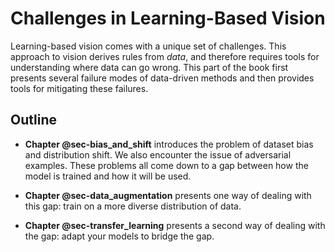 # Challenges in Learning-Based Vision {#sec-challenges-in-learning-based-vision}

Learning-based vision comes with a unique set of challenges. This approach to vision derives rules from *data*, and therefore requires tools for understanding where data can go wrong. This part of the book first presents several failure modes of data-driven methods and then provides tools for mitigating these failures.

## Outline

- **Chapter @sec-bias_and_shift** introduces the problem of dataset bias and distribution shift. We also encounter the issue of adversarial examples. These problems all come down to a gap between how the model is trained and how it will be used.

- **Chapter @sec-data_augmentation** presents one way of dealing with this gap: train on a more diverse distribution of data.

- **Chapter @sec-transfer_learning** presents a second way of dealing with the gap: adapt your models to bridge the gap.